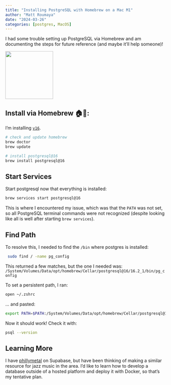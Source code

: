 ```yaml
---
title: "Installing PostgreSQL with Homebrew on a Mac M1"
author: "Matt Roumaya"
date: "2024-03-26"
categories: [postgres, MacOS]
---
```


I had some trouble setting up PostgreSQL via Homebrew and am documenting the steps for future reference (and maybe it'll help someone)!

![](elephant.svg){fig-alt="postgresql elephant logo" fig-align="center" width="150"}

## Install via Homebrew 🏠🍺:

I'm installing [`v16`](https://postgresql.org/about/news/postgresql-16-released-2715/).

``` zsh
# check and update homebrew
brew doctor
brew update

# install postgresql@16
brew install postgresql@16
```

## Start Services

Start postgresql now that everything is installed:

``` zsh
brew services start postgresql@16
```

This is where I encountered my issue, which was that the `PATH` was not set, so all PostgreSQL terminal commands were not recognized (despite looking like all is well after starting `brew services`).

## Find Path

To resolve this, I needed to find the `/bin` where postgres is installed:

``` zsh
 sudo find / -name pg_config
```

This returned a few matches, but the one I needed was: `/System/Volumes/Data/opt/homebrew/Cellar/postgresql@16/16.2_1/bin/pg_config`

To set a persistent path, I ran:

``` zsh
open ~/.zshrc
```

... and pasted:

``` zsh
export PATH=$PATH:/System/Volumes/Data/opt/homebrew/Cellar/postgresql@16/16.2_1/bin/
```

Now it should work! Check it with:

``` zsh
psql --version
```

## Learning More

I have [phillymetal](https://phillymetal.net/) on Supabase, but have been thinking of making a similar resource for jazz music in the area. I'd like to learn how to develop a database outside of a hosted platform and deploy it with Docker, so that's my tentative plan.
